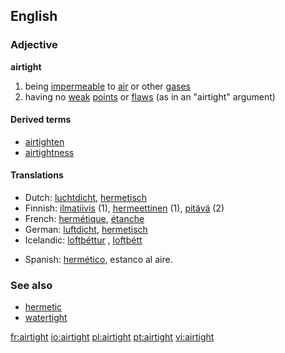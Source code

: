 ==English==
===Adjective===
'''airtight'''

# being [[impermeable]] to [[air]] or other [[gas]]es
# having no [[weak]] [[point]]s or [[flaw]]s (as in an "airtight" argument)

====Derived terms====
*[[airtighten]]
*[[airtightness]]

====Translations====
{{top}}
*Dutch: [[luchtdicht]], [[hermetisch]]
*Finnish: [[ilmatiivis]] (1), [[hermeettinen]] (1), [[pitävä]] (2)
*French: [[hermétique]], [[étanche]]
*German: [[luftdicht]], [[hermetisch]]
*Icelandic: [[loftþéttur]] {{m}}, [[loftþétt]] {{n}}{{f}}
{{mid}}
*Spanish: [[hermético]], estanco al aire.
{{bottom}}

===See also===
*[[hermetic]]
*[[watertight]]

[[fr:airtight]]
[[io:airtight]]
[[pl:airtight]]
[[pt:airtight]]
[[vi:airtight]]